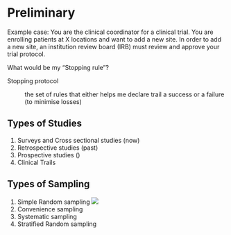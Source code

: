 # Preliminary {.unnumbered}

Example case: You are the clinical coordinator for a clinical trial. You are enrolling patients at X locations and want to add a new site. In order to add a new site, an institution review board (IRB) must review and approve your trial protocol.

What would be my "Stopping rule"?

Stopping protocol

:   the set of rules that either helps me declare trail a success or a failure (to minimise losses)

## Types of Studies

1.  Surveys and Cross sectional studies (now)
2.  Retrospective studies (past)
3.  Prospective studies ()
4.  Clinical Trails

## Types of Sampling

1.  Simple Random sampling ![](images/clipboard-2504216283.png)
2.  Convenience sampling
3.  Systematic sampling
4.  Stratified Random sampling
